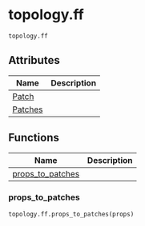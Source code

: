 # topology.ff { #kimmdy.topology.ff }

`topology.ff`

## Attributes

| Name | Description |
| --- | --- |
| [Patch](#kimmdy.topology.ff.Patch) |  |
| [Patches](#kimmdy.topology.ff.Patches) |  |

## Functions

| Name | Description |
| --- | --- |
| [props_to_patches](#kimmdy.topology.ff.props_to_patches) |  |

### props_to_patches { #kimmdy.topology.ff.props_to_patches }

`topology.ff.props_to_patches(props)`